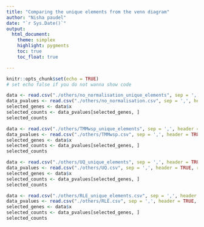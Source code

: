 ```yaml
---
title: "Comparing the unique elements from the venn diagram"
author: "Nisha paudel"
date: "`r Sys.Date()`"
output:
  html_document:
    theme: simplex
    highlight: pygments
    toc: true
    toc_float: true

---
```


```r
knitr::opts_chunk$set(echo = TRUE)
# set echo false if you do not wanna show code
```




```r
data <- read.csv("./others/no_normalisation_unique_elements", sep = ',', header = TRUE, row.names = 1)
data_pvalues <- read.csv("./others/no_normalisation.csv", sep = ',', header = TRUE, row.names = 1)
selected_genes <- data$x
selected_counts <- data_pvalues[selected_genes, ]
selected_counts

```


```r

data <- read.csv("./others/TMMwsp_unique_elements", sep = ',', header = TRUE, row.names = 1)
data_pvalues <- read.csv("./others/TMMwsp.csv", sep = ',', header = TRUE, row.names = 1)
selected_genes <- data$x
selected_counts <- data_pvalues[selected_genes, ]
selected_counts


```

```r
data <- read.csv("./others/UQ_unique_elements", sep = ',', header = TRUE, row.names = 1)
data_pvalues <- read.csv("./others/UQ.csv", sep = ',', header = TRUE, row.names = 1)
selected_genes <- data$x
selected_counts <- data_pvalues[selected_genes, ]
selected_counts
```

```r
data <- read.csv("./others/RLE_unique_elements.csv", sep = ',', header = TRUE, row.names = 1)
data_pvalues <- read.csv("./others/RLE.csv", sep = ',', header = TRUE, row.names = 1)
selected_genes <- data$x
selected_counts <- data_pvalues[selected_genes, ]
selected_counts
```


